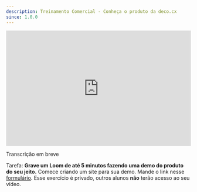 ```yaml
---
description: Treinamento Comercial - Conheça o produto da deco.cx
since: 1.0.0
---
```


<iframe width="100%" height="315" src="https://www.youtube.com/embed/3nrHH472xcw?si=LXy5ktMsYIYSAjZe" title="YouTube video player" frameborder="0" allow="accelerometer; autoplay; clipboard-write; encrypted-media; gyroscope; picture-in-picture; web-share" allowfullscreen></iframe>

Transcrição em breve

Tarefa: **Grave um Loom de até 5 minutos fazendo uma demo do produto do seu
jeito.** Comece criando um site para sua demo. Mande o link nesse
[formulário](https://forms.gle/WksPs5Lxp6tSWcRZ6). Esse exercício é privado,
outros alunos **não** terão acesso ao seu vídeo.
